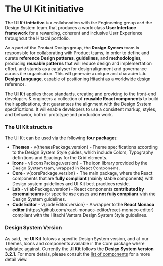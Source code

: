 

<Meta title="Get Started/Introduction" />

# The UI Kit initiative

The **UI Kit initiative** is a collaboration with the Engineering group and the Design System team, that produces a world class **User Interface framework** for a rewarding, coherent and inclusive User Experience throughout the Hitachi portfolio.

As a part of the Product Design group, the **Design System** team is responsible for collaborating with Product teams, in order to define and curate **reference Design patterns**, **guidelines**, and **methodologies**, producing **reusable patterns** that will reduce design and implementation effort, and stands as a catalyser for design alignment and governance across the organisation. This will generate a unique and characteristic **Design Language**, capable of positioning Hitachi as a worldwide design reference.

The **UI Kit** applies those standards, creating and providing to the front-end developers & engineers a collection of **reusable React components** to build their applications, that guarantees the alignment with the Design System specifications. It will enable developers to use a consistent markup, styles, and behavior, both in prototype and production work.

### The UI Kit structure

The UI Kit can be used via the following **four packages**:

<ul>
  <li>
    <b>Themes</b> - v{themesPackage.version} - Theme specifications according to the
    Design System Style guides, which include Colors, Typography definitions and Spacings for the
    Grid elements.
  </li>
  <li>
    <b>Icons</b> - v{iconsPackage.version} - The icon library provided by the Design
    System team, wrapped in React Components.
  </li>
  <li>
    <b>Core</b> - v{corePackage.version} - The main package, where the React components
    that are <b>fully compliant</b> (mainly stable components) with Design system guidelines and UI
    Kit best practices reside.
  </li>
  <li>
    <b>Lab</b> - v{labPackage.version} - React components
    <b>contributed by external teams</b> for specific use cases and <b>not fully compliant</b> with the
    Design System guidelines.
  </li>
  <li>
    <b>Code Editor</b> - v{codeEditor.version} - A wrapper to the
    <b>React Monaco editor</b> (https://github.com/react-monaco-editor/react-monaco-editor) compliant
    with the Hitachi Vantara Design System Style guidelines.
  </li>
</ul>

### Design System Version

As said, the **UI Kit** follows a specific Design System version, and all our Themes, Icons and components available in the Core package where validated against. Currently the **UI Kit** follows the **Design System Version 3.2.1**. For more details, please consult the <a href="https://lumada-design.github.io/uikit/master/?path=/docs/get-started-component-list--page">list of components</a> for a more detail view.
